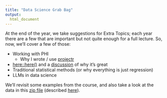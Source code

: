 ```yaml
---
title: "Data Science Grab Bag"
output:
  html_document
---
```


At the end of the year, we take suggestions for Extra Topics; each year there are a few that are important but not quite enough for a full lecture. So, now, we'll cover a few of those:

* Working with PHI
  * Why I wrote / use [projectr](https://github.com/jeff-goldsmith/projectr)
* [here::here()](https://here.r-lib.org) and a [discussion](https://github.com/jennybc/here_here) of why it's great
* Traditional statistical methods (or why everything is just regression)
* LLMs in data science

We'll revisit some examples from the course, and also take a look at the data in this [zip file](data/jury_data.zip) (described [here](https://github.com/APM-Reports/jury-data)). 
